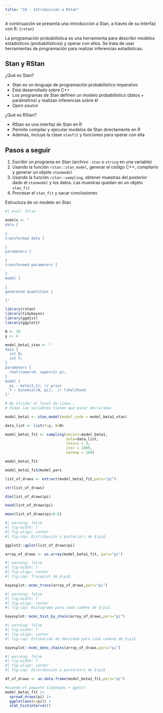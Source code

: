 ```yaml
---
title: "10 - Introducción a RStan"
---
```


A continuación se presenta una introducción a Stan, a través de su interfaz con R: `{rstan}`

La programación probabilística es una herramienta para describir modelos estadísticos (probabilísticos) y operar con ellos. Se trata de usar herramientas de programación para realizar inferencias estadísticas.

## Stan y RStan

¿Qué es Stan?

  - Stan es un lenguaje de programación probabilístico imperativo
  - Está desarrollado sobre C++
  - Los programas de Stan definen un modelo probabilístico (datos + parámetros) y realizan inferencias sobre él
  - _Open source_
  
¿Qué es RStan?

  - RStan es una interfaz de Stan en R
  - Permite compilar y ejecutar modelos de Stan directamente en R
  - Además, incluye la clase `stanfit` y funciones para operar con ella
  
## Pasos a seguir

  1. Escribir un programa en Stan (archivo `.stan` o `string` en una variable)
  2. Usando la función `rstan::stan_model`, generar el código C$++$, compilarlo y generar un objeto `stanmodel`
  3. Usando la función `rstan::sampling`, obtener muestras del _posterior_ dado el `stanmodel` y los datos. Las muestras quedan en un objeto `stan_fit`
  4. Procesar el `stan_fit` y sacar conclusiones

Estructura de un modelo en Stan

```r
#| eval: false

modelo <- "
data {
 
}
transformed data {

}
parameters {

}
transformed parameters {

}
model {

}
generated quantities {

}"
```


```r
library(rstan)
library(tidybayes)
library(ggdist)
library(ggplot2)
```


```r
N <- 20
y <- 4

model_beta1_stan <- "
data {
  int N;     
  int Y; 
}
parameters {
  real<lower=0, upper=1> pi;
}
model {
  pi ~ beta(2,2); // prior
  Y ~ binomial(N, pi);  // likelihood
}"

# No olvidar el final de línea ;
# Todas las variables tienen que estar declaradas
```

```r
model_beta1 <- stan_model(model_code = model_beta1_stan)

data_list <- list(Y=y, N=N)

model_beta1_fit <- sampling(object=model_beta1, 
                            data=data_list, 
                            chains = 3, 
                            iter = 1000,
                            warmup = 100)

model_beta1_fit
```


```r
model_beta1_fit@model_pars
```


```r
list_of_draws <- extract(model_beta1_fit,pars="pi")

str(list_of_draws)

dim(list_of_draws$pi)

head(list_of_draws$pi)

mean(list_of_draws$pi<0.6)
```


```r
#| warning: false
#| fig-width: 7
#| fig-align: center
#| fig-cap: Distribución a posteriori de $\pi$.

ggplot2::qplot(list_of_draws$pi)
```


```r
array_of_draws <- as.array(model_beta1_fit, pars="pi")
```

```r
#| warning: false
#| fig-width: 7
#| fig-align: center
#| fig-cap: Traceplot de $\pi$.

bayesplot::mcmc_trace(array_of_draws,pars="pi")
```

```r
#| warning: false
#| fig-width: 7
#| fig-align: center
#| fig-cap: Histograma para cada cadena de $\pi$.

bayesplot::mcmc_hist_by_chain(array_of_draws,pars="pi")
```


```r
#| warning: false
#| fig-width: 7
#| fig-align: center
#| fig-cap: Estimación de densidad para cada cadena de $\pi$.

bayesplot::mcmc_dens_chains(array_of_draws,pars="pi")
```


```r
#| warning: false
#| fig-width: 7
#| fig-align: center
#| fig-cap: Distribución a posteriori de $\pi$.

df_of_draws <- as.data.frame(model_beta1_fit,pars="pi")

#usando el paquete tidybayes + ggdist
model_beta1_fit |>
  spread_draws(pi) |>
  ggplot(aes(x=pi)) + 
  stat_histinterval()
```




